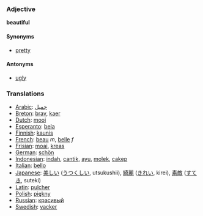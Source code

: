 === Adjective ===
'''beautiful'''

====Synonyms====

* [[pretty]]

====Antonyms====

* [[ugly]]

=== Translations ===
*[[Arabic]]: [[جميل]]
*[[Breton]]: [[brav]], [[kaer]]
*[[Dutch]]: [[mooi]]
*[[Esperanto]]: [[bela]]
*[[Finnish]]: [[kaunis]]
*[[French]]: [[beau]] ''m'', [[belle]] ''f''
*[[Frisian]]: [[moai]], [[kreas]]
*[[German]]: [[schön]]
*[[Indonesian]]: [[indah]], [[cantik]], [[ayu]], [[molek]], [[cakep]]
*[[Italian]]: [[bello]]
*[[Japanese]]: [[美しい]] ([[うつくしい]], utsukushii), [[綺麗]] ([[きれい]], kirei), [[素敵]] ([[すてき]], suteki)
*[[Latin]]: [[pulcher]]
*[[Polish]]: [[piękny]]
*[[Russian]]: [[красивый]]
*[[Swedish]]: [[vacker]]
